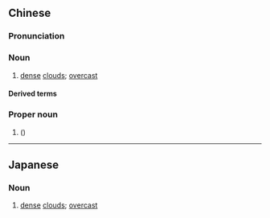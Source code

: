 {{also|密云}}
==Chinese==
{{zh-forms|s=密云}}
{{wikipedia|lang=zh}}

===Pronunciation===
{{zh-pron
|m=mìyún
|c=mat6 wan4
|h=pfs=me̍t-yùn
|cat=n,pn
}}

===Noun===
{{zh-noun}}

# [[dense]] [[clouds]]; [[overcast]]

====Derived terms====
{{zh-der|密雲不雨}}

===Proper noun===
{{zh-proper noun}}

# ({{zh-l|～[[區]]}}) {{w|Miyun District}} {{gloss|district of [[Beijing]]}}

----

==Japanese==
{{ja-kanjitab|みつ|うん|yomi=on}}

===Noun===
{{ja-noun|みつ.うん}}

# [[dense]] [[clouds]]; [[overcast]]